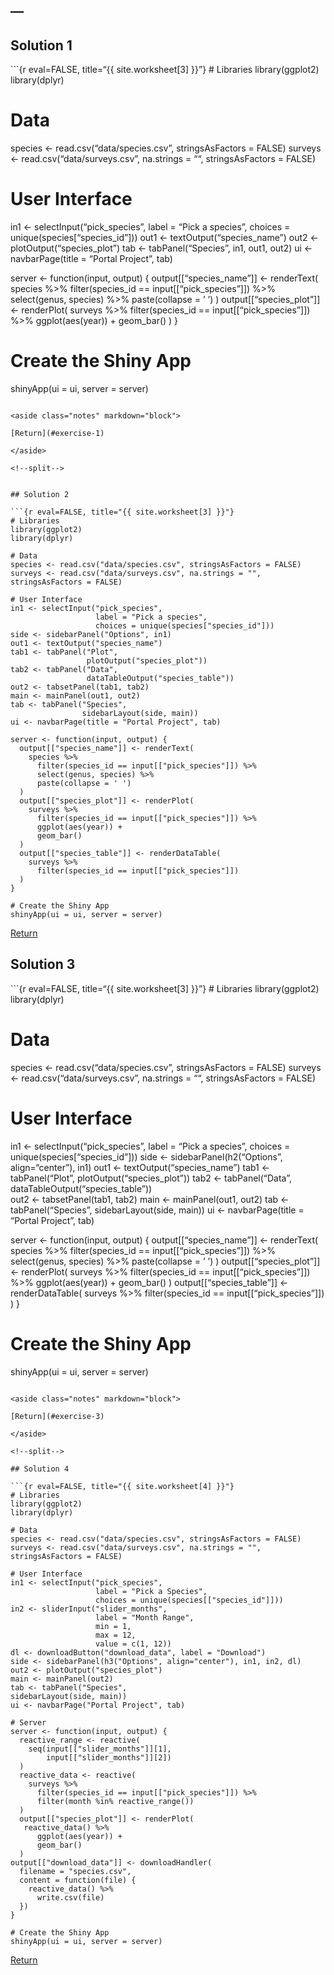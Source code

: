 ---
---

## Solution 1

```{r eval=FALSE, title="{{ site.worksheet[3] }}"}
# Libraries
library(ggplot2)
library(dplyr)

# Data
species <- read.csv("data/species.csv", stringsAsFactors = FALSE)
surveys <- read.csv("data/surveys.csv", na.strings = "", stringsAsFactors = FALSE)

# User Interface
in1 <- selectInput("pick_species",
                   label = "Pick a species",
                   choices = unique(species["species_id"]))
out1 <- textOutput("species_name")
out2 <- plotOutput("species_plot")
tab <- tabPanel("Species", in1, out1, out2)
ui <- navbarPage(title = "Portal Project", tab)

server <- function(input, output) {
  output[["species_name"]] <- renderText(
    species %>%
      filter(species_id == input[["pick_species"]]) %>%
      select(genus, species) %>%
      paste(collapse = ' ')
  )
  output[["species_plot"]] <- renderPlot(
    surveys %>%
      filter(species_id == input[["pick_species"]]) %>%
      ggplot(aes(year)) +
      geom_bar()
  )
}

# Create the Shiny App
shinyApp(ui = ui, server = server)
```

<aside class="notes" markdown="block">

[Return](#exercise-1)

</aside>

<!--split-->


## Solution 2

```{r eval=FALSE, title="{{ site.worksheet[3] }}"}
# Libraries
library(ggplot2)
library(dplyr)

# Data
species <- read.csv("data/species.csv", stringsAsFactors = FALSE)
surveys <- read.csv("data/surveys.csv", na.strings = "", stringsAsFactors = FALSE)

# User Interface
in1 <- selectInput("pick_species",
                   label = "Pick a species",
                   choices = unique(species["species_id"]))
side <- sidebarPanel("Options", in1)
out1 <- textOutput("species_name")
tab1 <- tabPanel("Plot",
                 plotOutput("species_plot"))
tab2 <- tabPanel("Data",
                 dataTableOutput("species_table"))                 
out2 <- tabsetPanel(tab1, tab2)
main <- mainPanel(out1, out2)
tab <- tabPanel("Species",
                sidebarLayout(side, main))
ui <- navbarPage(title = "Portal Project", tab)

server <- function(input, output) {
  output[["species_name"]] <- renderText(
    species %>%
      filter(species_id == input[["pick_species"]]) %>%
      select(genus, species) %>%
      paste(collapse = ' ')
  )
  output[["species_plot"]] <- renderPlot(
    surveys %>%
      filter(species_id == input[["pick_species"]]) %>%
      ggplot(aes(year)) +
      geom_bar()
  )
  output[["species_table"]] <- renderDataTable(
    surveys %>%
      filter(species_id == input[["pick_species"]])
  )
}

# Create the Shiny App
shinyApp(ui = ui, server = server)
```

<aside class="notes" markdown="block">

[Return](#exercise-2)

</aside>

<!--split-->

## Solution 3

```{r eval=FALSE, title="{{ site.worksheet[3] }}"}
# Libraries
library(ggplot2)
library(dplyr)

# Data
species <- read.csv("data/species.csv", stringsAsFactors = FALSE)
surveys <- read.csv("data/surveys.csv", na.strings = "", stringsAsFactors = FALSE)

# User Interface
in1 <- selectInput("pick_species",
                   label = "Pick a species",
                   choices = unique(species["species_id"]))
side <- sidebarPanel(h2("Options", align="center"), in1)
out1 <- textOutput("species_name")
tab1 <- tabPanel("Plot",
                 plotOutput("species_plot"))
tab2 <- tabPanel("Data",
                 dataTableOutput("species_table"))                 
out2 <- tabsetPanel(tab1, tab2)
main <- mainPanel(out1, out2)
tab <- tabPanel("Species",
                sidebarLayout(side, main))
ui <- navbarPage(title = "Portal Project", tab)

server <- function(input, output) {
  output[["species_name"]] <- renderText(
    species %>%
      filter(species_id == input[["pick_species"]]) %>%
      select(genus, species) %>%
      paste(collapse = ' ')
  )
  output[["species_plot"]] <- renderPlot(
    surveys %>%
      filter(species_id == input[["pick_species"]]) %>%
      ggplot(aes(year)) +
      geom_bar()
  )
  output[["species_table"]] <- renderDataTable(
    surveys %>%
      filter(species_id == input[["pick_species"]])
  )
}

# Create the Shiny App
shinyApp(ui = ui, server = server)
```

<aside class="notes" markdown="block">

[Return](#exercise-3)

</aside>

<!--split-->

## Solution 4

```{r eval=FALSE, title="{{ site.worksheet[4] }}"}
# Libraries
library(ggplot2)
library(dplyr)

# Data
species <- read.csv("data/species.csv", stringsAsFactors = FALSE)
surveys <- read.csv("data/surveys.csv", na.strings = "", stringsAsFactors = FALSE)

# User Interface
in1 <- selectInput("pick_species",
                   label = "Pick a Species",
                   choices = unique(species[["species_id"]]))
in2 <- sliderInput("slider_months",
                   label = "Month Range",
                   min = 1,
                   max = 12,
                   value = c(1, 12))
dl <- downloadButton("download_data", label = "Download")
side <- sidebarPanel(h3("Options", align="center"), in1, in2, dl)
out2 <- plotOutput("species_plot")
main <- mainPanel(out2)
tab <- tabPanel("Species",
sidebarLayout(side, main))
ui <- navbarPage("Portal Project", tab)

# Server
server <- function(input, output) {
  reactive_range <- reactive(
    seq(input[["slider_months"]][1],
        input[["slider_months"]][2])
  )
  reactive_data <- reactive(
    surveys %>%
      filter(species_id == input[["pick_species"]]) %>%
      filter(month %in% reactive_range())
  )
  output[["species_plot"]] <- renderPlot(
   reactive_data() %>%
      ggplot(aes(year)) +
      geom_bar()
  )
output[["download_data"]] <- downloadHandler(
  filename = "species.csv",
  content = function(file) {
    reactive_data() %>%
      write.csv(file)
  })
}

# Create the Shiny App
shinyApp(ui = ui, server = server)
```

<aside class="notes" markdown="block">

[Return](#exercise-4)

</aside>
